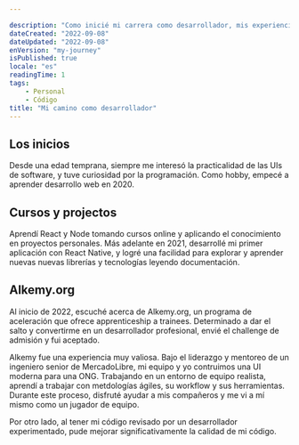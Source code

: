 ```yaml
---

description: "Como inicié mi carrera como desarrollador, mis experiencias y mi progreso."
dateCreated: "2022-09-08"
dateUpdated: "2022-09-08"
enVersion: "my-journey" 
isPublished: true
locale: "es"
readingTime: 1
tags: 
    - Personal
    - Código
title: "Mi camino como desarrollador"
---
```


## Los inicios

Desde una edad temprana, siempre me interesó la practicalidad de las UIs de software, y tuve curiosidad por la programación. Como hobby, empecé a aprender desarrollo web en 2020.

## Cursos y projectos

Aprendí React y Node tomando cursos online y aplicando el conocimiento en proyectos personales. Más adelante en 2021, desarrollé mi primer aplicación con React Native, y logré una facilidad para explorar y aprender nuevas nuevas librerías y tecnologías leyendo documentación.

## Alkemy.org

Al inicio de 2022, escuché acerca de Alkemy.org, un programa de aceleración que ofrece apprenticeship a trainees. Determinado a dar el salto y convertirme en un desarrollador profesional, envié el challenge de admisión y fui aceptado.

Alkemy fue una experiencia muy valiosa. Bajo el liderazgo y mentoreo de un ingeniero senior de MercadoLibre, mi equipo y yo contruimos una UI moderna para una ONG. Trabajando en un entorno de equipo realista, aprendí a trabajar con metdologías ágiles, su workflow y sus herramientas. Durante este proceso, disfruté ayudar a mis compañeros y me vi a mí mismo como un jugador de equipo. 

Por otro lado, al tener mi código revisado por un desarrollador experimentado, pude mejorar significativamente la calidad de mi código.